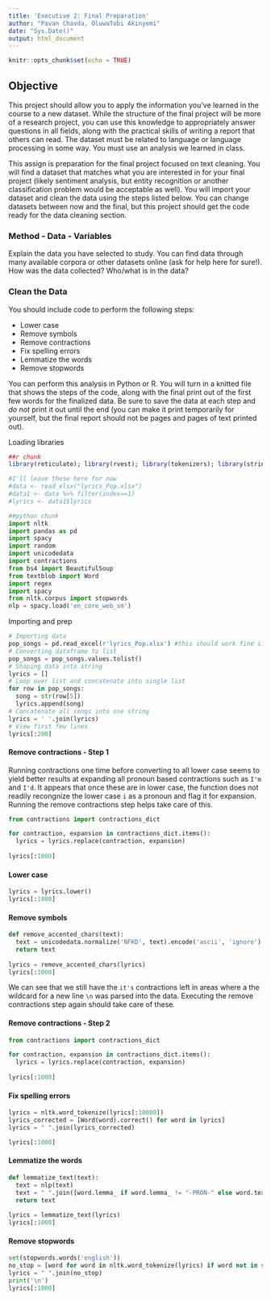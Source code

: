 ```yaml
---
title: 'Executive 2: Final Preparation'
author: "Pavan Chavda, OluwaTobi Akinyemi"
date: "Sys.Date()"
output: html_document
---
```


```r
knitr::opts_chunk$set(echo = TRUE)
```

## Objective

This project should allow you to apply the information you've learned in the course to a new dataset. While the structure of the final project will be more of a research project, you can use this knowledge to appropriately answer questions in all fields, along with the practical skills of writing a report that others can read. The dataset must be related to language or language processing in some way. You must use an analysis we learned in class. 

This assign is preparation for the final project focused on text cleaning. You will find a dataset that matches what you are interested in for your final project (likely sentiment analysis, but entity recognition or another classification problem would be acceptable as well). You will import your dataset and clean the data using the steps listed below. You can change datasets between now and the final, but this project should get the code ready for the data cleaning section. 

### Method - Data - Variables

Explain the data you have selected to study. You can find data through many available corpora or other datasets online (ask for help here for sure!). How was the data collected? Who/what is in the data? 

### Clean the Data

You should include code to perform the following steps:

- Lower case
- Remove symbols
- Remove contractions
- Fix spelling errors
- Lemmatize the words
- Remove stopwords 

You can perform this analysis in Python or R. You will turn in a knitted file that shows the steps of the code, along with the final print out of the first few words for the finalized data. Be sure to save the data at each step and *do not* print it out until the end (you can make it print temporarily for yourself, but the final report should not be pages and pages of text printed out).

Loading libraries
```r
##r chunk
library(reticulate); library(rvest); library(tokenizers); library(stringi); library(textclean); library(stringr); library(hunspell); library(textstem); library(stopwords); library(tm); library(wordnet); library("tagger"); library(dplyr); library(RDRPOSTagger); library(wordnet); library(readxl); library(dplyr)

#I'll leave these here for now
#data <- read_xlsx("lyrics_Pop.xlsx") 
#data1 <- data %>% filter(index==1)
#lyrics <- data1$lyrics
```

```python
##python chunk
import nltk
import pandas as pd
import spacy
import random
import unicodedata
import contractions
from bs4 import BeautifulSoup
from textblob import Word
import regex
import spacy
from nltk.corpus import stopwords
nlp = spacy.load('en_core_web_sm')

```

Importing and prep
```python
# Importing data
pop_songs = pd.read_excel(r'lyrics_Pop.xlsx') #this should work fine since the dataset is in the same folder with your soruce file
# Converting dataframe to list 
pop_songs = pop_songs.values.tolist()
# Shaping data into string
lyrics = []
# Loop over list and concatenate into single list
for row in pop_songs:
  song = str(row[5])
  lyrics.append(song)
# Concatenate all songs into one string
lyrics = ' '.join(lyrics)
# View first few lines 
lyrics[:200]
```

#### Remove contractions - Step 1

Running contractions one time before converting to all lower case seems to yield better results at expanding all pronoun based contractions such as `I'm` and `I'd`. It appears that once these are in lower case, the function does not readily recongnize the lower case `i` as a pronoun and flag it for expansion. Running the remove contractions step helps take care of this.

```python
from contractions import contractions_dict

for contraction, expansion in contractions_dict.items():
  lyrics = lyrics.replace(contraction, expansion)
  
lyrics[:1000]
```

#### Lower case


```python

lyrics = lyrics.lower()
lyrics[:1000]
```

#### Remove symbols
```python
def remove_accented_chars(text):
  text = unicodedata.normalize('NFKD', text).encode('ascii', 'ignore').decode('utf-8', 'ignore')
  return text
  
lyrics = remove_accented_chars(lyrics)
lyrics[:1000]
```

We can see that we still have the `it's` contractions left in areas where a the wildcard for a new line `\n` was parsed into the data. Executing the remove contractions step again should take care of these.

#### Remove contractions - Step 2
```python
from contractions import contractions_dict

for contraction, expansion in contractions_dict.items():
  lyrics = lyrics.replace(contraction, expansion)
  
lyrics[:1000]
```


#### Fix spelling errors
```python
lyrics = nltk.word_tokenize(lyrics[:10000])
lyrics_corrected = [Word(word).correct() for word in lyrics]
lyrics = " ".join(lyrics_corrected)

lyrics[:1000]
```

#### Lemmatize the words
```python
def lemmatize_text(text):
  text = nlp(text)
  text = " ".join([word.lemma_ if word.lemma_ != "-PRON-" else word.text for word in text])
  return text
  
lyrics = lemmatize_text(lyrics)
lyrics[:1000]
```

#### Remove stopwords
```python
set(stopwords.words('english'))
no_stop = [word for word in nltk.word_tokenize(lyrics) if word not in stopwords.words('english')]
lyrics = " ".join(no_stop)
print('\n')
lyrics[:1000]
```
